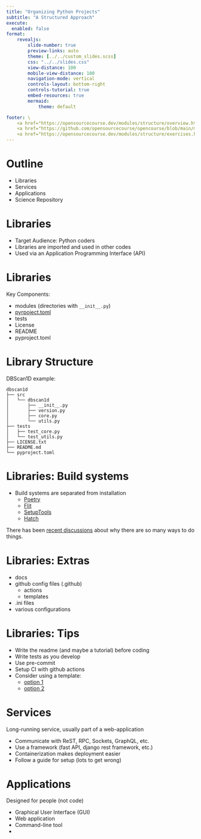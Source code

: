 ```yaml
---
title: "Organizing Python Projects"
subtitle: "A Structured Approach"
execute:
  enabled: false
format:
    revealjs:
        slide-number: true
        preview-links: auto
        theme: [../../custom_slides.scss]
        css: "../../slides.css"
        view-distance: 100
        mobile-view-distance: 100
        navigation-mode: vertical
        controls-layout: bottom-right
        controls-tutorial: true
        embed-resources: true
        mermaid:
            theme: default

footer: \
    <a href="https://opensourcecourse.dev/modules/structure/overview.html">overview</a> /\
    <a href="https://github.com/opensourcecourse/opencourse/blob/main/modules/structure/slides.qmd">source</a> /\
    <a href="https://opensourcecourse.dev/modules/structure/exercises.html">exercises</a>
---
```


# Outline

:::{.incremental}

- Libraries
- Services
- Applications
- Science Repository

:::

# Libraries 

:::{.incremental}

- Target Audience: Python coders
- Libraries are imported and used in other codes
- Used via an Application Programming Interface (API) 

:::


# Libraries 

Key Components:

:::{.incremental}

- modules (directories with `__init__.py`)
- [pyrpoject.toml](https://github.com/d-chambers/dbscan1d/blob/master/pyproject.toml)
- tests
- License
- README
- pyproject.toml

:::


# Library Structure

DBScan1D example:

```.stretch
dbscan1d
├── src
│   └── dbscan1d
│       ├── __init__.py
│       ├── version.py
│       ├── core.py
│       └── utils.py
├── tests
│   ├── test_core.py
│   └── test_utils.py
├── LICENSE.txt
├── README.md
└── pyproject.toml
```


# Libraries: Build systems

- Build systems are separated from installation 
  - [Poetry](https://python-poetry.org/)
  - [Flit](https://flit.pypa.io/en/stable/)
  - [SetupTools](https://packaging.python.org/en/latest/tutorials/installing-packages/)
  - [Hatch](https://github.com/pypa/hatch)

:::{footer}
There has been [recent discussions](https://chriswarrick.com/blog/2023/01/15/how-to-improve-python-packaging/)
about why there are so many ways to do things.
:::


# Libraries: Extras

:::{ .incremental }
- docs
- github config files (.github)
  - actions
  - templates
- .ini files
- various configurations
:::


# Libraries: Tips

:::{.increment}

- Write the readme (and maybe a tutorial) before coding
- Write tests as you develop
- Use pre-commit
- Setup CI with github actions
- Consider using a template:
    - [option 1](https://github.com/ionelmc/cookiecutter-pylibrary)
    - [option 2](https://github.com/vikpe/python-package-starter)

:::


# Services

Long-running service, usually part of a web-application

:::{.incremental}
- Communicate with ReST, RPC, Sockets, GraphQL, etc.
- Use a framework (fast API, django rest framework, etc.)
- Containerization makes deployment easier
- Follow a guide for setup (lots to get wrong)
:::


# Applications

Designed for people (not code)

:::{.incremental}
- Graphical User Interface (GUI)
- Web application
- Command-line tool
- 

:::


